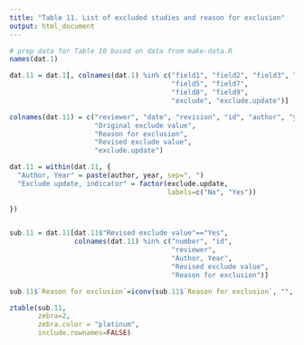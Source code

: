 ```yaml
---
title: "Table 11. List of excluded studies and reason for exclusion"
output: html_document
---
```



```r
# prep data for Table 10 based on data from make-data.R
names(dat.1)

dat.11 = dat.1[, colnames(dat.1) %in% c("field1", "field2", "field3", "field4",
                                        "field5", "field7", 
                                        "field8", "field9",
                                        "exclude", "exclude.update")]

colnames(dat.11) = c("reviewer", "date", "revision", "id", "author", "year",
                     "Original exclude value",
                     "Reason for exclusion", 
                     "Revised exclude value",
                     "exclude.update")

dat.11 = within(dat.11, {
  "Author, Year" = paste(author, year, sep=", ")
  "Exclude update, indicator" = factor(exclude.update,
                                       labels=c("No", "Yes"))
  
})


sub.11 = dat.11[dat.11$"Revised exclude value"=="Yes",
                colnames(dat.11) %in% c("number", "id",
                                        "reviewer", 
                                        "Author, Year",
                                        "Revised exclude value",
                                        "Reason for exclusion")]

sub.11$`Reason for exclusion`=iconv(sub.11$`Reason for exclusion`, "", "ASCII") # these text values have weird characters in them. Need to strip these out so it works in the summary table below.

```

```r
ztable(sub.11,
       zebra=2,
       zebra.color = "platinum",
       include.rownames=FALSE)

```

